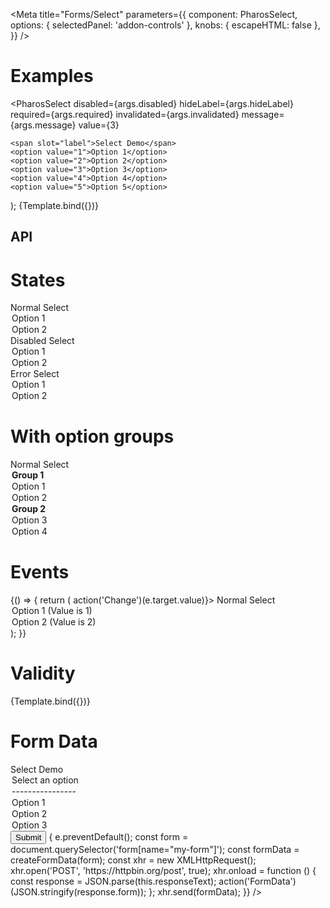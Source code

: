 

<Meta
  title="Forms/Select"
  parameters={{
    component: PharosSelect,
    options: { selectedPanel: 'addon-controls' },
    knobs: { escapeHTML: false },
  }}
/>

# Examples

  <PharosSelect
    disabled={args.disabled}
    hideLabel={args.hideLabel}
    required={args.required}
    invalidated={args.invalidated}
    message={args.message}
    value={3}
  >
    <span slot="label">Select Demo</span>
    <option value="1">Option 1</option>
    <option value="2">Option 2</option>
    <option value="3">Option 3</option>
    <option value="4">Option 4</option>
    <option value="5">Option 5</option>
  </PharosSelect>
);

<Canvas withToolbar>
  <Story name="Base" args={{ disabled: false, hideLabel: false }}>
    {Template.bind({})}
  </Story>
</Canvas>

## API

<ArgsTable of={PharosSelect} />

# States

<Canvas withToolbar>
  <Story name="States">
    <PharosSelect>
      <span slot="label">Normal Select</span>
      <option value="1">Option 1</option>
      <option value="2">Option 2</option>
    </PharosSelect>
    <PharosSelect disabled>
      <span slot="label">Disabled Select</span>
      <option value="1">Option 1</option>
      <option value="2">Option 2</option>
    </PharosSelect>
    <PharosSelect invalidated>
      <span slot="label">Error Select</span>
      <option value="1">Option 1</option>
      <option value="2">Option 2</option>
    </PharosSelect>
  </Story>
</Canvas>

# With option groups

<Canvas withToolbar>
  <Story name="With option groups">
    <PharosSelect>
      <span slot="label">Normal Select</span>
      <optgroup label="Group 1">
        <option value="1">Option 1</option>
        <option value="2">Option 2</option>
      </optgroup>
      <optgroup label="Group 2">
        <option value="3">Option 3</option>
        <option value="4">Option 4</option>
      </optgroup>
    </PharosSelect>
  </Story>
</Canvas>

# Events

<Canvas withToolbar>
  <Story name="Events">
    {() => {
      return (
        <PharosSelect onChange={(e) => action('Change')(e.target.value)}>
          <span slot="label">Normal Select</span>
          <option value="1">Option 1 (Value is 1)</option>
          <option value="2">Option 2 (Value is 2)</option>
        </PharosSelect>
      );
    }}
  </Story>
</Canvas>

# Validity

<Canvas withToolbar>
  <Story
    name="Validity"
    args={{
      required: true,
      invalidated: true,
      message: 'This field is required, please make a selection',
    }}
  >
    {Template.bind({})}
  </Story>
</Canvas>

# Form Data

<Canvas withToolbar>
  <Story name="Form Data">
    <form name="my-form" action="https://httpbin.org/post" method="POST">
      <PharosSelect name="my-select" required>
        <span slot="label">Select Demo</span>
        <option value="">Select an option</option>
        <option value="">----------------</option>
        <option value="1">Option 1</option>
        <option value="2">Option 2</option>
        <option value="3">Option 3</option>
      </PharosSelect>
      <input
        type="submit"
        value="Submit"
        onClick={(e) => {
          e.preventDefault();
          const form = document.querySelector('form[name="my-form"]');
          const formData = createFormData(form);
          const xhr = new XMLHttpRequest();
          xhr.open('POST', 'https://httpbin.org/post', true);
          xhr.onload = function () {
            const response = JSON.parse(this.responseText);
            action('FormData')(JSON.stringify(response.form));
          };
          xhr.send(formData);
        }}
      />
    </form>
  </Story>
</Canvas>
